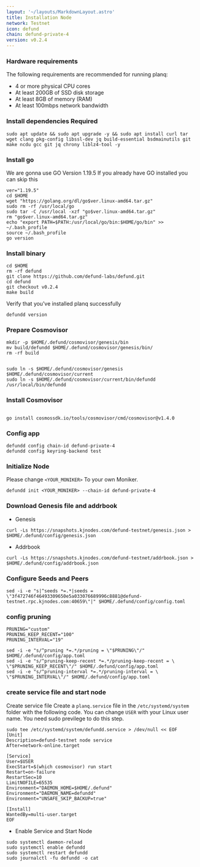 ```yaml
---
layout: '~/layouts/MarkdownLayout.astro'
title: Installation Node
network: Testnet
icon: defund
chain: defund-private-4
version: v0.2.4
---
```


### Hardware requirements

The following requirements are recommended for running planq:

- 4 or more physical CPU cores
- At least 200GB of SSD disk storage
- At least 8GB of memory (RAM)
- At least 100mbps network bandwidth


### Install dependencies Required

```
sudo apt update && sudo apt upgrade -y && sudo apt install curl tar wget clang pkg-config libssl-dev jq build-essential bsdmainutils git make ncdu gcc git jq chrony liblz4-tool -y
```

### Install go

We are gonna use GO Version 1.19.5
If you already have GO installed you can skip this 

```
ver="1.19.5"
cd $HOME
wget "https://golang.org/dl/go$ver.linux-amd64.tar.gz"
sudo rm -rf /usr/local/go
sudo tar -C /usr/local -xzf "go$ver.linux-amd64.tar.gz"
rm "go$ver.linux-amd64.tar.gz"
echo "export PATH=$PATH:/usr/local/go/bin:$HOME/go/bin" >> ~/.bash_profile
source ~/.bash_profile
go version
```

### Install binary

```
cd $HOME
rm -rf defund
git clone https://github.com/defund-labs/defund.git
cd defund
git checkout v0.2.4
make build
```

Verify that you've installed planq successfully

```
defundd version
```

### Prepare Cosmovisor
```
mkdir -p $HOME/.defund/cosmovisor/genesis/bin
mv build/defundd $HOME/.defund/cosmovisor/genesis/bin/
rm -rf build


sudo ln -s $HOME/.defund/cosmovisor/genesis $HOME/.defund/cosmovisor/current
sudo ln -s $HOME/.defund/cosmovisor/current/bin/defundd /usr/local/bin/defundd
```

### Install Cosmovisor
```

go install cosmossdk.io/tools/cosmovisor/cmd/cosmovisor@v1.4.0
```

### Config app

```
defundd config chain-id defund-private-4
defundd config keyring-backend test
```

### Initialize Node

Please change `<YOUR_MONIKER>` To your own Moniker.

```
defundd init <YOUR_MONIKER> --chain-id defund-private-4
```

### Download Genesis file and addrbook

- Genesis

```
curl -Ls https://snapshots.kjnodes.com/defund-testnet/genesis.json > $HOME/.defund/config/genesis.json
```

- Addrbook

```
curl -Ls https://snapshots.kjnodes.com/defund-testnet/addrbook.json > $HOME/.defund/config/addrbook.json
```

### Configure Seeds and Peers

```
sed -i -e "s|^seeds *=.*|seeds = \"3f472746f46493309650e5a033076689996c8881@defund-testnet.rpc.kjnodes.com:40659\"|" $HOME/.defund/config/config.toml
```

### config pruning

```
PRUNING="custom"
PRUNING_KEEP_RECENT="100"
PRUNING_INTERVAL="19"

sed -i -e "s/^pruning *=.*/pruning = \"$PRUNING\"/" $HOME/.defund/config/app.toml
sed -i -e "s/^pruning-keep-recent *=.*/pruning-keep-recent = \
\"$PRUNING_KEEP_RECENT\"/" $HOME/.defund/config/app.toml
sed -i -e "s/^pruning-interval *=.*/pruning-interval = \
\"$PRUNING_INTERVAL\"/" $HOME/.defund/config/app.toml
```


### create service file and start node

Create service file
Create a `planq.service` file in the `/etc/systemd/system` folder with the following code. 
You can change `USER` with your Linux user name. You need sudo previlege to do this step.

```
sudo tee /etc/systemd/system/defundd.service > /dev/null << EOF
[Unit]
Description=defund-testnet node service
After=network-online.target

[Service]
User=$USER
ExecStart=$(which cosmovisor) run start
Restart=on-failure
RestartSec=10
LimitNOFILE=65535
Environment="DAEMON_HOME=$HOME/.defund"
Environment="DAEMON_NAME=defundd"
Environment="UNSAFE_SKIP_BACKUP=true"

[Install]
WantedBy=multi-user.target
EOF
```

- Enable Service and Start Node

```
sudo systemctl daemon-reload
sudo systemctl enable defundd
sudo systemctl restart defundd
sudo journalctl -fu defundd -o cat
```
